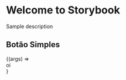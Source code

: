 

<Meta title="Example/Introduction" />

# Welcome to Storybook

Sample description

## Botão Simples

<Canvas>
  <Story
    name="Botão Simples"
    args={{ children: 'Botão Simples' }}
  >
    {(args) => <div>oi</div>}
  </Story>
</Canvas>
